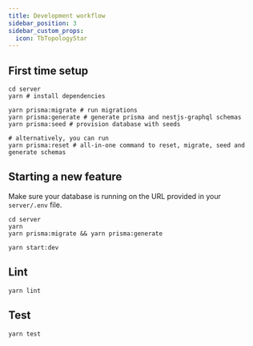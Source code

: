 ```yaml
---
title: Development workflow
sidebar_position: 3
sidebar_custom_props:
  icon: TbTopologyStar
---
```


## First time setup

```
cd server
yarn # install dependencies

yarn prisma:migrate # run migrations
yarn prisma:generate # generate prisma and nestjs-graphql schemas
yarn prisma:seed # provision database with seeds

# alternatively, you can run
yarn prisma:reset # all-in-one command to reset, migrate, seed and generate schemas
```

## Starting a new feature

Make sure your database is running on the URL provided in your `server/.env` file.

```
cd server
yarn
yarn prisma:migrate && yarn prisma:generate

yarn start:dev
```

## Lint

```
yarn lint
```

## Test

```
yarn test
```